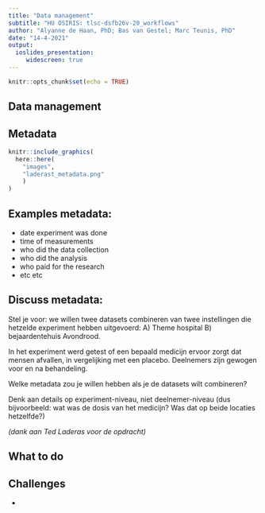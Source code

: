 ```yaml
---
title: "Data management" 
subtitle: "HU OSIRIS: tlsc-dsfb26v-20_workflows"
author: "Alyanne de Haan, PhD; Bas van Gestel; Marc Teunis, PhD"
date: "14-4-2021"
output: 
  ioslides_presentation:
     widescreen: true
---
```


```r
knitr::opts_chunk$set(echo = TRUE)
```

## Data management


## Metadata

```r
knitr::include_graphics(
  here::here(
    "images",
    "laderast_metadata.png"
    )
)
```

## Examples metadata:

 - date experiment was done
 - time of measurements
 - who did the data collection
 - who did the analysis
 - who paid for the research
 - etc etc

## Discuss metadata:

Stel je voor: we willen twee datasets combineren van twee instellingen die hetzelde experiment hebben uitgevoerd: A) Theme hospital B) bejaardentehuis Avondrood. 

In het experiment werd getest of een bepaald medicijn ervoor zorgt dat mensen afvallen, in vergelijking met een placebo. Deelnemers zijn gewogen voor en na behandeling.

Welke metadata zou je willen hebben als je de datasets wilt combineren? 

Denk aan details op experiment-niveau, niet deelnemer-niveau (dus bijvoorbeeld: wat was de dosis van het medicijn? Was dat op beide locaties hetzelfde?)

*(dank aan Ted Laderas voor de opdracht)*

## What to do



## Challenges
 
 - 

